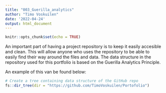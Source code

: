```yaml
---
title: "003_Guerilla_analytics"
author: "Timo Voskuilen"
date: '2022-04-24'
output: html_document
---
```


```r
knitr::opts_chunk$set(echo = TRUE)
```

An important part of having a project repository is to keep it easily accesible and clean. This will allow anyone who uses the repository to be able to easily find their way around the files and data. The data structure in the repository used for this portfolio is based on the Guerilla Analytics Principle.


An example of this van be found below:

```r
# Create a tree containing data structure of the GitHub repo
fs::dir_tree(dir = "https://github.com/TimoVoskuilen/Portofolio")
```
